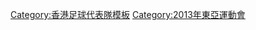 {{National squad
 | name      = 2013年東亞運足球香港隊
 | bg        = #db000d
 | fg        = #FFFFFF
 | bordercolor = #FFF000
 | country   = 香港
 | team link = 香港奧運足球代表隊
 | comp link = 2013年東亞運動會
 | comp      = 2013年東亞運動會
 | p1        = [[曾文輝]]
 | p2        = [[車潤秋]]
 | p3        = [[黃俊皓]]
 | p4        = [[曾至孝]]<small>（[[隊長 (足球)|隊長]]）</small>
 | p5        = [[梁冠聰]]
 | p6        = [[袁浚楠]]
 | p7        = [[卓耀國]]
 | p8        = [[顏樂楓]]
 | p9        = [[羅港威]]
 | p10       = [[林學曦]]
 | p11       = [[陳柏衡]]
 | p12       = [[談樂軒]]
 | p13       = [[李毅凱]]
 | p14       = [[荊騰]]
 | p15       = [[方栢倫]]
 | p16       = [[陳肇鈞]]
 | p17       = [[黃威 (香港足球運動員)|黃威]]
 | p18       = [[邱于銘|邱-{于}-銘]]
 | p20       = [[李嘉耀]]
 | p21       = [[李嘉進 (足球運動員)|李嘉進]]
 | p22       = [[張國明]]
 | p23       = [[葛祖威]]
 | coach     = [[廖俊輝]]
}}<noinclude>
[[Category:香港足球代表隊模板]]
[[Category:2013年東亞運動會]]
</noinclude>